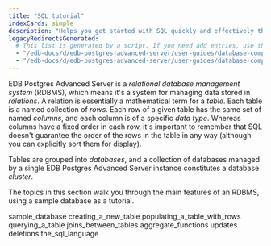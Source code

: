 ```yaml
---
title: "SQL tutorial"
indexCards: simple
description: "Helps you get started with SQL quickly and effectively through many practical examples"
legacyRedirectsGenerated:
  # This list is generated by a script. If you need add entries, use the `legacyRedirects` key.
  - "/edb-docs/d/edb-postgres-advanced-server/user-guides/database-compatibility-for-oracle-developers-guide/9.6/Database_Compatibility_for_Oracle_Developers_Guide_v9.6.1.008.html"
  - "/edb-docs/d/edb-postgres-advanced-server/user-guides/database-compatibility-for-oracle-developers-guide/9.5/Database_Compatibility_for_Oracle_Developers_Guide.1.008.html"
---
```


<div id="sql_tutorial" class="registered_link"></div>

EDB Postgres Advanced Server is a *relational database management system* (RDBMS), which means it's a system for managing data stored in *relations*. A relation is essentially a mathematical term for a *table*. Each table is a named collection of *rows*. Each row of a given table has the same set of named *columns*, and each column is of a specific *data type*. Whereas columns have a fixed order in each row, it's important to remember that SQL doesn't guarantee the order of the rows in the table in any way (although you can explicitly sort them for display).

Tables are grouped into *databases*, and a collection of databases managed by a single EDB Postgres Advanced Server instance constitutes a database *cluster*.

The topics in this section walk you through the main features of an RDBMS, using a sample database as a tutorial.

<div class="toctree" maxdepth="3">

sample_database creating_a_new_table populating_a_table_with_rows querying_a_table joins_between_tables aggregate_functions updates deletions the_sql_language

</div>
